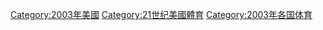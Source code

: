 {{year by category
| m = 2
| c = 0
| d = 0
| y = 3
| cat     = 美國體育
| sortkey = 體育
| parent  = 各年份美國體育
| subcat  = 2003年美國
}}

[[Category:2003年美國|Category:2003年美國]]
[[Category:21世纪美國體育|Category:21世纪美國體育]]
[[Category:2003年各国体育|Category:2003年各国体育]]